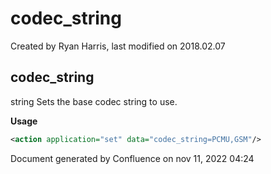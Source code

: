 
# codec_string 

 Created by  Ryan Harris, last modified on 2018.02.07

## codec_string

string Sets the base codec string to use.

**Usage**

```xml
<action application="set" data="codec_string=PCMU,GSM"/>
```

Document generated by Confluence on nov 11, 2022 04:24
